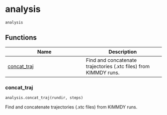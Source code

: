 # analysis { #kimmdy.analysis }

`analysis`



## Functions

| Name | Description |
| --- | --- |
| [concat_traj](#kimmdy.analysis.concat_traj) | Find and concatenate trajectories (.xtc files) from KIMMDY runs. |

### concat_traj { #kimmdy.analysis.concat_traj }

`analysis.concat_traj(rundir, steps)`

Find and concatenate trajectories (.xtc files) from KIMMDY runs.